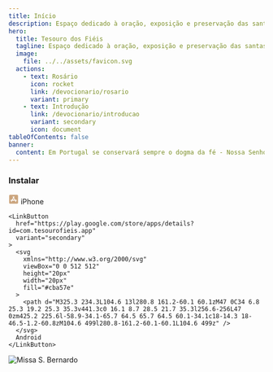 ```yaml
---
title: Início
description: Espaço dedicado à oração, exposição e preservação das santas tradições da Igreja.
hero:
  title: Tesouro dos Fiéis
  tagline: Espaço dedicado à oração, exposição e preservação das santas tradições da Igreja.
  image:
    file: ../../assets/favicon.svg
  actions:
    - text: Rosário
      icon: rocket
      link: /devocionario/rosario
      variant: primary
    - text: Introdução
      link: /devocionario/introducao
      variant: secondary
      icon: document
tableOfContents: false
banner:
  content: Em Portugal se conservará sempre o dogma da fé - Nossa Senhora de Fátima
---
```





<div>
  <h3 className="text-3xl font-bold">Instalar</h3>

  <div className="flex items-center justify-center gap-5">
    <LinkButton
      href="https://apps.apple.com/no/app/tesouro-dos-fi%C3%A9is/id6689521725"
      variant="secondary"
    >
      <svg 
        xmlns="http://www.w3.org/2000/svg"
        viewBox="0 0 448 512"
        height="20px"
        width="20px"
        fill="#cba57e"
      >
        <path d="M400 32H48C21.5 32 0 53.5 0 80v352c0 26.5 21.5 48 48 48h352c26.5 0 48-21.5 48-48V80c0-26.5-21.5-48-48-48zM127 384.5c-5.5 9.6-17.8 12.8-27.3 7.3-9.6-5.5-12.8-17.8-7.3-27.3l14.3-24.7c16.1-4.9 29.3-1.1 39.6 11.4L127 384.5zm138.9-53.9H84c-11 0-20-9-20-20s9-20 20-20h51l65.4-113.2-20.5-35.4c-5.5-9.6-2.2-21.8 7.3-27.3 9.6-5.5 21.8-2.2 27.3 7.3l8.9 15.4 8.9-15.4c5.5-9.6 17.8-12.8 27.3-7.3 9.6 5.5 12.8 17.8 7.3 27.3l-85.8 148.6h62.1c20.2 0 31.5 23.7 22.7 40zm98.1 0h-29l19.6 33.9c5.5 9.6 2.2 21.8-7.3 27.3-9.6 5.5-21.8 2.2-27.3-7.3-32.9-56.9-57.5-99.7-74-128.1-16.7-29-4.8-58 7.1-67.8 13.1 22.7 32.7 56.7 58.9 102h52c11 0 20 9 20 20 0 11.1-9 20-20 20z"/>
      </svg>
      iPhone
    </LinkButton>

    <LinkButton
      href="https://play.google.com/store/apps/details?id=com.tesourofieis.app"
      variant="secondary"
    >
      <svg
        xmlns="http://www.w3.org/2000/svg"
        viewBox="0 0 512 512"
        height="20px"
        width="20px"
        fill="#cba57e"
      >
        <path d="M325.3 234.3L104.6 13l280.8 161.2-60.1 60.1zM47 0C34 6.8 25.3 19.2 25.3 35.3v441.3c0 16.1 8.7 28.5 21.7 35.3l256.6-256L47 0zm425.2 225.6l-58.9-34.1-65.7 64.5 65.7 64.5 60.1-34.1c18-14.3 18-46.5-1.2-60.8zM104.6 499l280.8-161.2-60.1-60.1L104.6 499z" />
      </svg>
      Android
    </LinkButton>

  </div>
</div>


<InteractiveCard client:only="react" />

![Missa S. Bernardo](../../assets/1.jpeg)

<div className="">
  <LinkCard href="/missal" title="Missal" />
  <LinkCard href="/ritual" title="Ritual" />
  <LinkCard href="/fe" title="Fé" />
  <LinkCard href="/canticos" title="Cânticos" />
  <LinkCard href="/devocionario" title="Devocionário" />
  <LinkCard href="/calendario" title="Calendário" />
</div>
